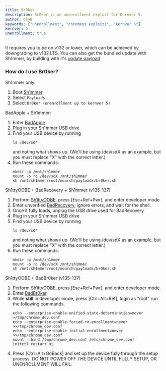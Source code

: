 ```yaml
---
title: Br0ker
description: Br0ker is an unenrollment exploit for Kernver 5.
author: OlyB
keywords: ["unenrollment", "chromeos exploits", "kernver 5"]
kernver: 5
unenrollment: true
---
```



<PageHeader title={frontmatter.title} description={frontmatter.description} author={frontmatter.author} link={frontmatter.link} kernver={frontmatter.kernver} nolower={frontmatter.nolower} />

It requires you to be on v132 or lower, which can be achieved by downgrading to v132 LTS. You can also get the bundled update with Sh1mmer, by building with it's [update payload](/kajigs/sh1mmer#update-payload)

### How do I use Br0ker?

Sh1mmer only:

1. Boot [Sh1mmer](/kajigs/sh1mmer#booting)
2. Select `Payloads`
3. Select `Br0ker (unenrollment up to kernver 5)`

BadApple + Sh1mmer:

1. Enter [BadApple](/kajigs/badapple)
2. Plug in your Sh1mmer USB drive
3. Find your USB device by running
   ```
   ls /dev/sd*
   ```
   and noting what shows up. (We'll be using /dev/sdX as an example, but you must replace "X" with the correct letter.)
4. Run these commands:
   ```
   mkdir -p /mnt/sh1mmer
   mount -o ro /dev/sdX /mnt/sh1mmer
   sh /mnt/sh1mmer/root/noarch/payloads/br0ker.sh
   ```

Sh1ttyOOBE + BadRecovery + Sh1mmer (v135-137)

1. Perform [Sh1ttyOOBE](/kajigs/sh1ttyoobe), press \[Esc+Ref+Pwr], and enter developer mode
2. Enter unverified [BadRecovery](/kajigs/badrecovery), ignore errors, and wait for the shell.
3. Once it fully loads, unplug the USB drive used for BadRecovery
4. Plug in your Sh1mmer USB drive
5. Find your USB device by running
   ```
   ls /dev/sd*
   ```
   and noting what shows up. (We'll be using /dev/sdX as an example, but you must replace "X" with the correct letter.)
6. Run these commands:
   ```
   mkdir -p /mnt/sh1mmer
   mount -o ro /dev/sdX /mnt/sh1mmer
   sh /mnt/sh1mmer/root/noarch/payloads/br0ker.sh
   ```

Sh1ttyOOBE + BadBr0ker (v135-137)

1. Perform [Sh1ttyOOBE](/kajigs/sh1ttyoobe), press \[Esc+Ref+Pwr], and enter developer mode.
2. Enter [BadBr0ker](https://github.com/crosbreaker/badbr0ker?tab=readme-ov-file#i-have-a-usb-what-now).
3. While **still** in developer mode, press \[Ctrl+Alt+Ref], login as "root" run the following commands.
   ```
   echo --enterprise-enable-unified-state-determination=never >/tmp/chrome_dev.conf
   echo --enterprise-enable-forced-re-enrollment=never >>/tmp/chrome_dev.conf
   echo --enterprise-enable-initial-enrollment=never >>/tmp/chrome_dev.conf
   mount --bind /tmp/chrome_dev.conf /etc/chrome_dev.conf
   initctl restart ui
   ```
4. Press \[Ctrl+Alt+GoBack] and set up the device fully through the setup process. DO NOT POWER OFF THE DEVICE UNTIL FULLY SETUP, OR UNENROLLMENT WILL FAIL.
